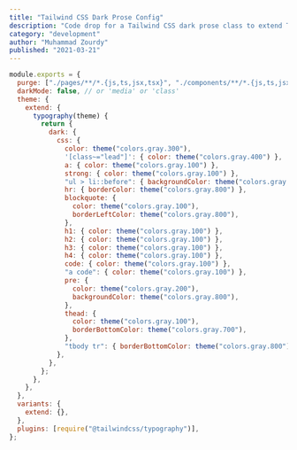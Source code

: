 ---
title: "Tailwind CSS Dark Prose Config"
description: "Code drop for a Tailwind CSS dark prose class to extend Tailwind Typography"
category: "development"
author: "Muhammad Zourdy"
published: "2021-03-21"
---

```js
module.exports = {
  purge: ["./pages/**/*.{js,ts,jsx,tsx}", "./components/**/*.{js,ts,jsx,tsx}"],
  darkMode: false, // or 'media' or 'class'
  theme: {
    extend: {
      typography(theme) {
        return {
          dark: {
            css: {
              color: theme("colors.gray.300"),
              '[class~="lead"]': { color: theme("colors.gray.400") },
              a: { color: theme("colors.gray.100") },
              strong: { color: theme("colors.gray.100") },
              "ul > li::before": { backgroundColor: theme("colors.gray.700") },
              hr: { borderColor: theme("colors.gray.800") },
              blockquote: {
                color: theme("colors.gray.100"),
                borderLeftColor: theme("colors.gray.800"),
              },
              h1: { color: theme("colors.gray.100") },
              h2: { color: theme("colors.gray.100") },
              h3: { color: theme("colors.gray.100") },
              h4: { color: theme("colors.gray.100") },
              code: { color: theme("colors.gray.100") },
              "a code": { color: theme("colors.gray.100") },
              pre: {
                color: theme("colors.gray.200"),
                backgroundColor: theme("colors.gray.800"),
              },
              thead: {
                color: theme("colors.gray.100"),
                borderBottomColor: theme("colors.gray.700"),
              },
              "tbody tr": { borderBottomColor: theme("colors.gray.800") },
            },
          },
        };
      },
    },
  },
  variants: {
    extend: {},
  },
  plugins: [require("@tailwindcss/typography")],
};
```
